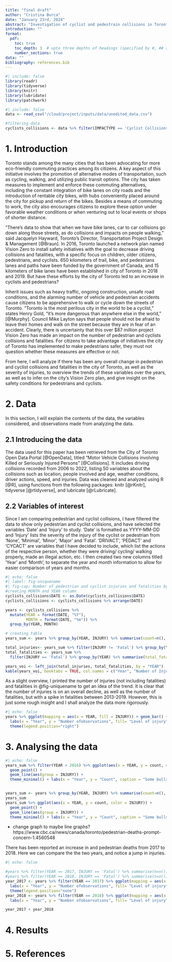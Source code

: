 ```yaml
---
title: "final draft"
author: "Cristina Burca"
date: "January 23rd, 2024"
abstract: "Investigation of cyclist and pedestrain collisions in Toronto over the years. Meaning to answer the question of if Toronto is a safe city for cyclists and pedestrians, and if the citizens themselves agree based on statisics. Results?"
introduction: ""
format:
  pdf:
    toc: true
    toc_depth: 3  # upto three depths of headings (specified by #, ## and ###)
    number_sections: true
data: ""
bibliography: references.bib
---
```


```r
#| include: false
library(readr)
library(tidyverse)
library(knitr)
library(lubridate)
library(patchwork)
```


```r
#| include: false
data <- read_csv("/cloud/project/inputs/data/unedited_data.csv")

#filtering data
cyclists_collisions <- data %>% filter(IMPACTYPE == 'Cyclist Collisions' | IMPACTYPE == 'Pedestrian Collisions') %>% select(DATE,IMPACTYPE, INVTYPE, INJURY)

```

# 1. Introduction
  Toronto stands among the many cities that has been advocating for more eco-friendly commuting practices among its citizens. A key aspect of this initiative involves the promotion of alternative modes of transportation, such as cycling, walking, and utilizing public transit options. The city has taken measures to implement and enforce these commuting alternatives, including the constant integration of bike lanes on city roads and the introduction of rentable city bikes, with hubs conveniently placed around the city for pickup and return of the bikes. Besides a means of commuting to work, the city also encourages citizens to explore these option under favorable weather conditions or when venturing out to local events or shops of shorter distance.  

"There’s data to show that when we have bike lanes, car to car collisions go down along those streets, as do collisions and impacts on people walking," said Jacquelyn Hayward, Toronto’s Director, Transportation Project Design & Management [@Braun]. In 2016, Toronto launched a network plan named Vision Zero to install safety initiatives with the goal to decrease driving collisions and fatalities, with a specific focus on children, older citizens, pedestrians, and cyclists. 650 kilometers of trail, bike, and pedestrians lanes and paths have been funded by the government of Canada, and 15 kilometers of bike lanes have been established in city of Toronto in 2018 and 2019. But have these efforts by the city of Toronto led to an increase in cyclists and pedestrians?

Inherit issues such as heavy traffic, ongoing construction, unsafe road conditions, and the alarming number of vehicle and pedestrian accidents cause citizens to be apprehensive to walk or cycle down the streets of Toronto. "Toronto is the most perilous city in the world to be a cyclist," states Henry Gold, "it's more dangerous than anywhere else in the world," [@Murphy]. Council Mike Layton says that people should not be afraid to leave their homes and walk on the street because they are in fear of an accident. Clearly, there is uncertainty that this over $87 million project Vision Zero has made an impact on the number of pedestrian and cyclists collisions and fatalities. For citizens to take advantage of initiatives the city of Toronto has implemented to make pedestrians safer, they must not question whether  these measures are effective or not. 

From here, I will analyze if there has been any overall change in pedestrian and cyclist collisions and fatalities in the city of Toronto, as well as the severity of injuries, to overview the trends of these variables over the years, as well as to infer on the city's Vision Zero plan, and give insight on the safety conditions for pedestrians and cyclists.

# 2. Data
In this section, I will explain the contents of the data, the variables considered, and observations made from analyzing the data.

## 2.1 Introducing the data

The data used for this paper has been retrieved from the City of Toronto Open Data Portal [@OpenData], titled "Motor Vehicle Collisions involving Killed or Seriously Injured Persons" [@Collisions]. It includes driving collisions recorded from 2006 to 2022, listing 50 variables about the collisions such as location, people involved and age, weather conditions, driver actions, speed, and injuries. Data was cleaned and analyzed using R [@R], using functions from the following packages: knitr [@rKnitr], tidyverse [@rtidyverse], and lubricate [@rLubricate].

## 2.2 Variables of interest
Since I am comparing pedestrian and cyclist collisions, I have filtered the data to show only pedestrian and cyclist collisions, and have selected the variables 'Date' and 'Injury' to study. 'Date' is formatted as YYYY-MM-DD and 'Injury' lists the severity of the injury of the cyclist or pedestrian from 'None', 'Minimal', 'Minor', 'Major' and 'Fatal'. 'DRIVACT', 'PEDACT' and 'CYCACT' are variables that I have decided to include, which list the actions of the respective person, whether they were driving/ cycling/ walking properly, made an illegal action, etc. I then created two new columns titled 'Year' and 'Month', to separate the year and month information to allow for easier comparison of years and months. 

```r
#| echo: false
#| label: fig-uniquename
#| fig-cap: Number of pedestrian and cyclist injuries and fatalities by year
#creating MONTH and YEAR column 
cyclists_collisions$DATE <- as.Date(cyclists_collisions$DATE)
cyclists_collisions <- cyclists_collisions %>% arrange(DATE)

years <- cyclists_collisions %>%
  mutate(YEAR = format(DATE, "%Y"), 
         MONTH = format(DATE, "%m")) %>%
  group_by(YEAR, MONTH)

# creating table
years_sum <- years %>% group_by(YEAR, INJURY) %>% summarise(count=n(), .groups="drop")

total_injuries<- years_sum %>% filter(INJURY != 'Fatal') %>% group_by(YEAR) %>% summarise(total_injuries = sum(count), .groups = "drop")
total_fatalities <- years_sum %>%
  filter(INJURY == 'Fatal') %>% group_by(YEAR) %>% summarise(total_fatalities = sum(count), .groups = "drop")

years_voi <- left_join(total_injuries, total_fatalities, by = "YEAR")
kable(years_voi, booktabs = TRUE, col.names = c("Year", "Number of Injuries", "Number of Fatalities"))
```
As a slight overview, I printed the number of injuries (not including fatalities) and fatalities in @fig-uniquename to get an idea of the trend. It is clear that the number of injuries is on an overall decline, as well as the number of fatalities, but with a spike in fatalities between 2013-2019. However, this is just some rough insight and I shall analyze the data more rigorously. 

```r
#| echo: false
years %>% ggplot(mapping = aes(x = YEAR, fill = INJURY)) + geom_bar() +
  labs(x = "Year", y = "Number ofobservations", fill= "Level of injury") +
  theme(legend.position="right") 
```


# 3. Analysing the data


```r
#| echo: false
years_sum %>% filter(YEAR > 2016) %>% ggplot(aes(x = YEAR, y = count, color = INJURY)) + 
  geom_point() +
  geom_line(aes(group = INJURY)) +
  theme_minimal() + labs(x = "Year", y = "Count", caption = "Some bullshit")


years_sum <- years %>% group_by(YEAR, INJURY) %>% summarise(count=n(), .groups="drop")
years_sum
years_sum %>% ggplot(aes(x = YEAR, y = count, color = INJURY)) + 
  geom_point() +
  geom_line(aes(group = INJURY)) +
  theme_minimal() + labs(x = "Year", y = "Count", caption = "Some bullshit")

```

- change graph to maybe line graphs?
https://www.cbc.ca/news/canada/toronto/pedestrian-deaths-prompt-concern-1.4560548

There has been reported an increase in and pedestrian deaths from 2017 to 2018. Here we can compare the the two years, and notice a jump in injuries. 

```r
#| echo: false

#years %>% filter(YEAR == 2017, INJURY == 'Fatal') %>% summarise(n=n())
#years %>% filter(YEAR == 2018, INJURY == 'Fatal') %>% summarise(n=n())
year_2017 <- years %>% filter(YEAR == 2017) %>% ggplot(mapping = aes(x = YEAR, fill = INJURY)) + geom_bar(position = "dodge2") +
  labs(x = "Year", y = "Number ofobservations", fill= "Level of injury") +
  theme(legend.position="none")
year_2018 <- years %>% filter(YEAR == 2018) %>% ggplot(mapping = aes(x = YEAR, fill = INJURY)) + geom_bar(position = "dodge2") +
  labs(x = "Year", y = "Number ofobservations", fill= "Level of injury")

year_2017 + year_2018

```




# 4. Results

# 5. References